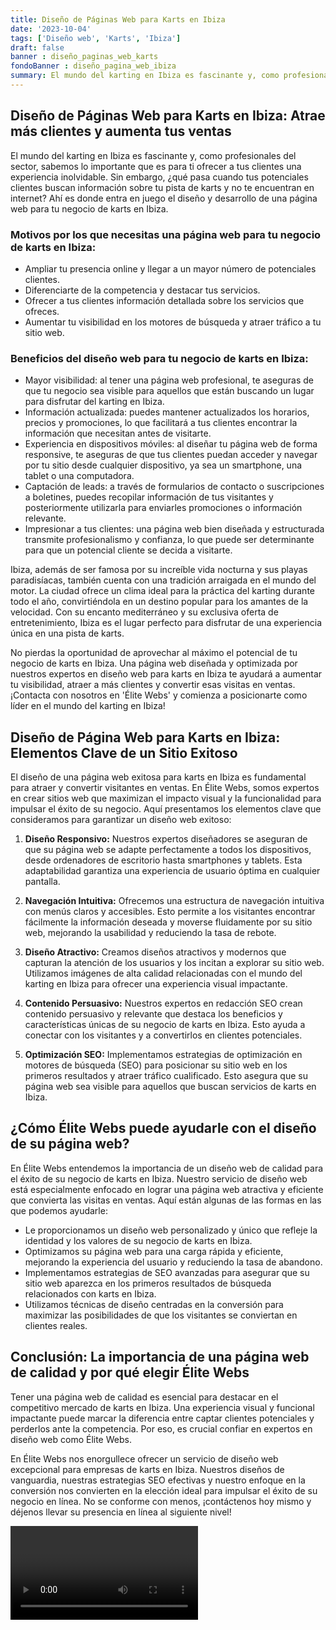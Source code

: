 ```yaml
---
title: Diseño de Páginas Web para Karts en Ibiza
date: '2023-10-04'
tags: ['Diseño web', 'Karts', 'Ibiza']
draft: false
banner : diseño_paginas_web_karts
fondoBanner : diseño_pagina_web_ibiza
summary: El mundo del karting en Ibiza es fascinante y, como profesionales del sector, sabemos lo importante que es para ti ofrecer a tus clientes una experiencia inolvidable. Sin embargo, ¿qué pasa cuando tus potenciales clientes buscan información sobre tu pista de karts y no te encuentran en internet? Ahí es donde entra en juego el diseño y desarrollo de una página web para tu negocio de karts en Ibiza.
---
```


## Diseño de Páginas Web para Karts en Ibiza: Atrae más clientes y aumenta tus ventas

El mundo del karting en Ibiza es fascinante y, como profesionales del sector, sabemos lo importante que es para ti ofrecer a tus clientes una experiencia inolvidable. Sin embargo, ¿qué pasa cuando tus potenciales clientes buscan información sobre tu pista de karts y no te encuentran en internet? Ahí es donde entra en juego el diseño y desarrollo de una página web para tu negocio de karts en Ibiza.

### Motivos por los que necesitas una página web para tu negocio de karts en Ibiza:

- Ampliar tu presencia online y llegar a un mayor número de potenciales clientes.
- Diferenciarte de la competencia y destacar tus servicios.
- Ofrecer a tus clientes información detallada sobre los servicios que ofreces.
- Aumentar tu visibilidad en los motores de búsqueda y atraer tráfico a tu sitio web.

### Beneficios del diseño web para tu negocio de karts en Ibiza:

- Mayor visibilidad: al tener una página web profesional, te aseguras de que tu negocio sea visible para aquellos que están buscando un lugar para disfrutar del karting en Ibiza.
- Información actualizada: puedes mantener actualizados los horarios, precios y promociones, lo que facilitará a tus clientes encontrar la información que necesitan antes de visitarte.
- Experiencia en dispositivos móviles: al diseñar tu página web de forma responsive, te aseguras de que tus clientes puedan acceder y navegar por tu sitio desde cualquier dispositivo, ya sea un smartphone, una tablet o una computadora.
- Captación de leads: a través de formularios de contacto o suscripciones a boletines, puedes recopilar información de tus visitantes y posteriormente utilizarla para enviarles promociones o información relevante.
- Impresionar a tus clientes: una página web bien diseñada y estructurada transmite profesionalismo y confianza, lo que puede ser determinante para que un potencial cliente se decida a visitarte.

Ibiza, además de ser famosa por su increíble vida nocturna y sus playas paradisíacas, también cuenta con una tradición arraigada en el mundo del motor. La ciudad ofrece un clima ideal para la práctica del karting durante todo el año, convirtiéndola en un destino popular para los amantes de la velocidad. Con su encanto mediterráneo y su exclusiva oferta de entretenimiento, Ibiza es el lugar perfecto para disfrutar de una experiencia única en una pista de karts.

No pierdas la oportunidad de aprovechar al máximo el potencial de tu negocio de karts en Ibiza. Una página web diseñada y optimizada por nuestros expertos en diseño web para karts en Ibiza te ayudará a aumentar tu visibilidad, atraer a más clientes y convertir esas visitas en ventas. ¡Contacta con nosotros en 'Élite Webs' y comienza a posicionarte como líder en el mundo del karting en Ibiza!

<GifSeo />

<Cta />

## Diseño de Página Web para Karts en Ibiza: Elementos Clave de un Sitio Exitoso

El diseño de una página web exitosa para karts en Ibiza es fundamental para atraer y convertir visitantes en ventas. En Élite Webs, somos expertos en crear sitios web que maximizan el impacto visual y la funcionalidad para impulsar el éxito de su negocio. Aquí presentamos los elementos clave que consideramos para garantizar un diseño web exitoso:

1. **Diseño Responsivo:** Nuestros expertos diseñadores se aseguran de que su página web se adapte perfectamente a todos los dispositivos, desde ordenadores de escritorio hasta smartphones y tablets. Esta adaptabilidad garantiza una experiencia de usuario óptima en cualquier pantalla.

2. **Navegación Intuitiva:** Ofrecemos una estructura de navegación intuitiva con menús claros y accesibles. Esto permite a los visitantes encontrar fácilmente la información deseada y moverse fluidamente por su sitio web, mejorando la usabilidad y reduciendo la tasa de rebote.

3. **Diseño Atractivo:** Creamos diseños atractivos y modernos que capturan la atención de los usuarios y los incitan a explorar su sitio web. Utilizamos imágenes de alta calidad relacionadas con el mundo del karting en Ibiza para ofrecer una experiencia visual impactante.

4. **Contenido Persuasivo:** Nuestros expertos en redacción SEO crean contenido persuasivo y relevante que destaca los beneficios y características únicas de su negocio de karts en Ibiza. Esto ayuda a conectar con los visitantes y a convertirlos en clientes potenciales.

5. **Optimización SEO:** Implementamos estrategias de optimización en motores de búsqueda (SEO) para posicionar su sitio web en los primeros resultados y atraer tráfico cualificado. Esto asegura que su página web sea visible para aquellos que buscan servicios de karts en Ibiza.

## ¿Cómo Élite Webs puede ayudarle con el diseño de su página web?

En Élite Webs entendemos la importancia de un diseño web de calidad para el éxito de su negocio de karts en Ibiza. Nuestro servicio de diseño web está especialmente enfocado en lograr una página web atractiva y eficiente que convierta las visitas en ventas. Aquí están algunas de las formas en las que podemos ayudarle:

- Le proporcionamos un diseño web personalizado y único que refleje la identidad y los valores de su negocio de karts en Ibiza.
- Optimizamos su página web para una carga rápida y eficiente, mejorando la experiencia del usuario y reduciendo la tasa de abandono.
- Implementamos estrategias de SEO avanzadas para asegurar que su sitio web aparezca en los primeros resultados de búsqueda relacionados con karts en Ibiza.
- Utilizamos técnicas de diseño centradas en la conversión para maximizar las posibilidades de que los visitantes se conviertan en clientes reales.

## Conclusión: La importancia de una página web de calidad y por qué elegir Élite Webs

Tener una página web de calidad es esencial para destacar en el competitivo mercado de karts en Ibiza. Una experiencia visual y funcional impactante puede marcar la diferencia entre captar clientes potenciales y perderlos ante la competencia. Por eso, es crucial confiar en expertos en diseño web como Élite Webs.

En Élite Webs nos enorgullece ofrecer un servicio de diseño web excepcional para empresas de karts en Ibiza. Nuestros diseños de vanguardia, nuestras estrategias SEO efectivas y nuestro enfoque en la conversión nos convierten en la elección ideal para impulsar el éxito de su negocio en línea. No se conforme con menos, ¡contáctenos hoy mismo y déjenos llevar su presencia en línea al siguiente nivel!

<Video />

<CtaBot job='Karts' city='Ibiza'/>

<Gmaps query='Ibiza+españa+maps' />